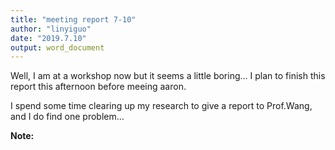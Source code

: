 ```yaml
---
title: "meeting report 7-10"
author: "linyiguo"
date: "2019.7.10"
output: word_document
---
```


Well, I am at a workshop now but it seems a little boring... I plan to finish this report this afternoon before meeing aaron.

I spend some time clearing up my research to give a report to Prof.Wang, and I do find one problem...

**Note: **